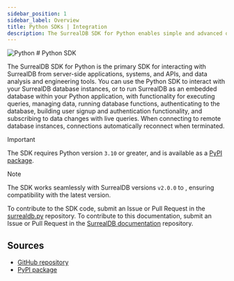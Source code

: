 ```yaml
---
sidebar_position: 1
sidebar_label: Overview
title: Python SDKs | Integration
description: The SurrealDB SDK for Python enables simple and advanced querying of a remote or embedded database.
---
```



<div class="flag-title">
	<Image
		alt="Python"
		width={42}
		height={42}
		src={{
			light: LightLogo,
			dark: DarkLogo,
		}}
	/>
	# Python SDK
</div>

The SurrealDB SDK for Python is the primary SDK for interacting with SurrealDB from server-side applications, systems, and APIs, and data analysis and engineering tools. You can use the Python SDK to interact with your SurrealDB database instances, or to run SurrealDB as an embedded database within your Python application, with functionality for executing queries, managing data, running database functions, authenticating to the database, building user signup and authentication functionality, and subscribing to data changes with live queries. When connecting to remote database instances, connections automatically reconnect when terminated.

> [!IMPORTANT]
> The SDK requires Python version `3.10` or greater, and is available as a [PyPI package](https://pypi.org/project/surrealdb/).

> [!NOTE]
> The SDK works seamlessly with SurrealDB versions `v2.0.0` to <Version />, ensuring compatibility with the latest version.

To contribute to the SDK code, submit an Issue or Pull Request in the [surrealdb.py](https://github.com/surrealdb/surrealdb.py) repository. To contribute to this documentation, submit an Issue or Pull Request in the [SurrealDB documentation](https://github.com/surrealdb/docs.surrealdb.com) repository.

## Sources

- [GitHub repository](https://github.com/surrealdb/surrealdb.py)
- [PyPI package](https://pypi.org/project/surrealdb/)
